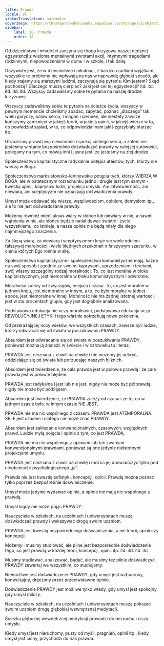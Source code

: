 ```yaml
---
title: Prawda
locale: pl
statusTranslation: automatic
coverImage: https://lhvmrqwrcowdvduuaukz.supabase.co/storage/v1/object/public/strapi-uploads/small_cover-educacion-fundamental.webp-2d51a7828a2b1309555be27f7e2a61a0.webp
sidebar:
    label: 18. Prawda
    order: 18
---
```

Od dzieciństwa i młodości zaczyna się droga krzyżowa naszej nędznej egzystencji z wieloma mentalnymi zwrotami akcji, intymnymi tragediami rodzinnymi, niepowodzeniami w domu i w szkole, i tak dalej.

Oczywiste jest, że w dzieciństwie i młodości, z bardzo rzadkimi wyjątkami, wszystkie te problemy nie wpływają na nas w naprawdę głęboki sposób, ale kiedy stajemy się starszymi ludźmi, zaczynają się pytania: Kim jestem? Skąd pochodzę? Dlaczego muszę cierpieć? Jaki jest cel tej egzystencji? itd. itd. itd. itd. itd. Wszyscy zadawaliśmy sobie te pytania na naszej drodze krzyżowej.

Wszyscy zadawaliśmy sobie te pytania na ścieżce życia, wszyscy w pewnym momencie chcieliśmy zbadać, zapytać, poznać „dlaczego” tak wielu goryczy, bólów serca, zmagań i cierpień, ale niestety zawsze kończymy zamknięci w jakiejś teorii, w jakiejś opinii, w jakiejś wierze w to, co powiedział sąsiad, w to, co odpowiedział nam jakiś zgrzybiały starzec itp.

Utraciliśmy prawdziwą niewinność i spokój cichego serca, a zatem nie jesteśmy w stanie bezpośrednio doświadczyć prawdy w całej jej surowości, polegamy na tym, co mówią inni i jasne jest, że jesteśmy na złej drodze.

Społeczeństwo kapitalistyczne radykalnie potępia ateistów, tych, którzy nie wierzą w Boga.

Społeczeństwo marksistowsko-leninowskie potępia tych, którzy WIERZĄ W BOGA, ale w ostatecznym rozrachunku jedno i drugie jest tym samym - kwestią opinii, kaprysów ludzi, projekcji umysłu. Ani łatwowierność, ani niewiara, ani sceptycyzm nie oznaczają doświadczenia prawdy.

Umysł może oddawać się wierze, wątpliwościom, opiniom, domysłom itp., ale to nie jest doświadczanie prawdy.

Możemy również mieć luksus wiary w słońce lub niewiary w nie, a nawet wątpienia w nie, ale słońce będzie nadal dawać światło i życie wszystkiemu, co istnieje, a nasze opinie nie będą miały dla niego najmniejszego znaczenia.

Za ślepą wiarą, za niewiarą i sceptycyzmem kryje się wiele odcieni fałszywej moralności i wiele błędnych przekonań o fałszywym szacunku, w cieniu których Ego rośnie w siłę.

Społeczeństwo kapitalistyczne i społeczeństwo komunistyczne mają, każde na swój sposób i zgodnie ze swoimi kaprysami, uprzedzeniami i teoriami, swój własny szczególny rodzaj moralności. To, co jest moralne w bloku kapitalistycznym, jest niemoralne w bloku komunistycznym i odwrotnie.

Moralność zależy od zwyczajów, miejsca i czasu. To, co jest moralne w jednym kraju, jest niemoralne w innym, a to, co było moralne w jednej epoce, jest niemoralne w innej. Moralność nie ma żadnej istotnej wartości, jest w stu procentach głupia, gdy jest dogłębnie analizowana.

Podstawowa edukacja nie uczy moralności, podstawowa edukacja uczy REWOLUCYJNEJ ETYKI i tego właśnie potrzebują nowe pokolenia.

Od przerażającej nocy wieków, we wszystkich czasach, zawsze byli ludzie, którzy odwracali się od świata w poszukiwaniu PRAWDY.

Absurdem jest odwracanie się od świata w poszukiwaniu PRAWDY, ponieważ można ją znaleźć w świecie i w człowieku tu i teraz.

PRAWDA jest nieznana z chwili na chwilę i nie możemy jej odkryć, oddzielając się od świata lub porzucając naszych bliźnich.

Absurdem jest twierdzenie, że cała prawda jest w połowie prawdą i że cała prawda jest w połowie błędem.

PRAWDA jest radykalna i jest lub nie jest, nigdy nie może być półprawdą, nigdy nie może być półbłędem.

Absurdem jest twierdzenie, że PRAWDA zależy od czasu i że to, co w jednym czasie było, w innym czasie NIE JEST.

PRAWDA nie ma nic wspólnego z czasem. PRAWDA jest ATEMPORALNA. SELF jest czasem i dlatego nie może znać PRAWDY.

Absurdem jest zakładanie konwencjonalnych, czasowych, względnych prawd. Ludzie mylą pojęcia i opinie z tym, co jest PRAWDĄ.

PRAWDA nie ma nic wspólnego z opiniami lub tak zwanymi konwencjonalnymi prawdami, ponieważ są one jedynie nieistotnymi projekcjami umysłu.

PRAWDA jest nieznana z chwili na chwilę i można jej doświadczyć tylko pod nieobecność psychologicznego „ja”.

Prawda nie jest kwestią sofistyki, koncepcji, opinii. Prawdę można poznać tylko poprzez bezpośrednie doświadczenie.

Umysł może jedynie wydawać opinie, a opinie nie mają nic wspólnego z prawdą.

Umysł nigdy nie może pojąć PRAWDY.

Nauczyciele w szkołach, na uczelniach i uniwersytetach muszą doświadczać prawdy i wskazywać drogę swoim uczniom.

PRAWDA jest kwestią bezpośredniego doświadczenia, a nie teorii, opinii czy koncepcji.

Możemy i musimy studiować, ale pilne jest bezpośrednie doświadczenie tego, co jest prawdą w każdej teorii, koncepcji, opinii itp. itd. itd. itd. itd.

Musimy studiować, analizować, badać, ale musimy też pilnie doświadczyć PRAWDY zawartej we wszystkim, co studiujemy.

Niemożliwe jest doświadczenie PRAWDY, gdy umysł jest wzburzony, konwulsyjny, dręczony przez przeciwstawne opinie.

Doświadczenie PRAWDY jest możliwe tylko wtedy, gdy umysł jest spokojny, gdy umysł milczy.

Nauczyciele w szkołach, na uczelniach i uniwersytetach muszą pokazać swoim uczniom drogę głębokiej wewnętrznej medytacji.

Ścieżka głębokiej wewnętrznej medytacji prowadzi do bezruchu i ciszy umysłu.

Kiedy umysł jest nieruchomy, pusty od myśli, pragnień, opinii itp., kiedy umysł jest cichy, przychodzi do nas prawda.

